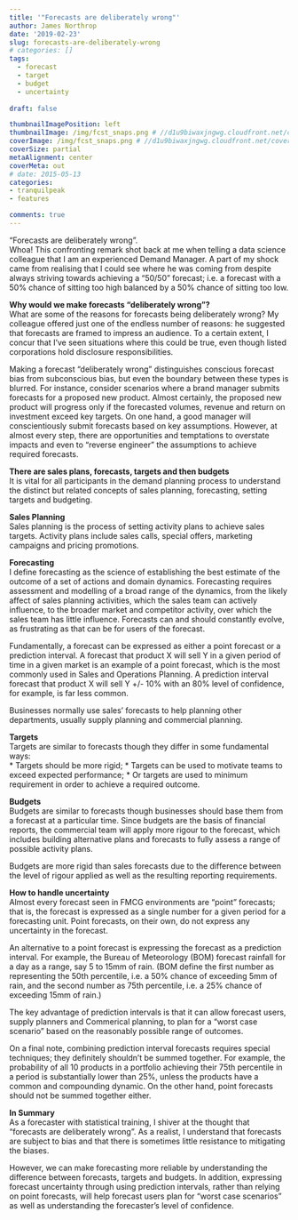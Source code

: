 ```yaml
---
title: '"Forecasts are deliberately wrong"'
author: James Northrop
date: '2019-02-23'
slug: forecasts-are-deliberately-wrong
# categories: []
tags:
  - forecast
  - target
  - budget
  - uncertainty
  
draft: false

thumbnailImagePosition: left
thumbnailImage: /img/fcst_snaps.png # //d1u9biwaxjngwg.cloudfront.net/cover-image-showcase/city-750.jpg
coverImage: /img/fcst_snaps.png # //d1u9biwaxjngwg.cloudfront.net/cover-image-showcase/city.jpg
coverSize: partial
metaAlignment: center
coverMeta: out
# date: 2015-05-13
categories:
- tranquilpeak
- features

comments: true
---
```


“Forecasts are deliberately wrong”.  
Whoa! This confronting remark shot back at me when telling a data science colleague that I am an experienced Demand Manager.  A part of my shock came from realising that I could see where he was coming from despite always striving towards achieving a “50/50” forecast; i.e. a forecast with a 50% chance of sitting too high balanced by a 50% chance of sitting too low.  


**Why would we make forecasts “deliberately wrong”?**  
What are some of the reasons for forecasts being deliberately wrong?  My colleague offered just one of the endless number of reasons: he suggested that forecasts are framed to impress an audience.  To a certain extent, I concur that I’ve seen situations where this could be true, even though listed corporations hold disclosure responsibilities. 

Making a forecast “deliberately wrong” distinguishes conscious forecast bias from subconscious bias, but even the boundary between these types is blurred.  For instance, consider scenarios where a brand manager submits forecasts for a proposed new product.  Almost certainly, the proposed new product will progress only if the forecasted volumes, revenue and return on investment exceed key targets.  On one hand, a good manager will conscientiously submit forecasts based on key assumptions.  However, at almost every step, there are opportunities and temptations to overstate impacts and even to “reverse engineer” the assumptions to achieve required forecasts.

**There are sales plans, forecasts, targets and then budgets**  
It is vital for all participants in the demand planning process to understand the distinct but related concepts of sales planning, forecasting, setting targets and budgeting.

**Sales Planning**  
Sales planning is the process of setting activity plans to achieve sales targets.  Activity plans include sales calls, special offers, marketing campaigns and pricing promotions.

**Forecasting**  
I define forecasting as the science of establishing the best estimate of the outcome of a set of actions and domain dynamics.  Forecasting requires assessment and modelling of a broad range of the dynamics, from the likely affect of sales planning activities, which the sales team can actively influence, to the broader market and competitor activity, over which the sales team has little influence.  Forecasts can and should constantly evolve, as frustrating as that can be for users of the forecast.

Fundamentally, a forecast can be expressed as either a point forecast or a prediction interval.  A forecast that product X will sell Y in a given period of time in a given market is an example of a point forecast, which is the most commonly used in Sales and Operations Planning.  A prediction interval forecast that product X will sell Y +/- 10% with an 80% level of confidence, for example, is far less common.

Businesses normally use sales’ forecasts to help planning other departments, usually supply planning and commercial planning.  

**Targets**  
Targets are similar to forecasts though they differ in some fundamental ways:  
* Targets should be more rigid;
* Targets can be used to motivate teams to exceed expected performance;
* Or targets are used to minimum requirement in order to achieve a required outcome.

**Budgets**  
Budgets are similar to forecasts though businesses should base them from a forecast at a particular time.  Since budgets are the basis of financial reports, the commercial team will apply more rigour to the forecast, which includes building alternative plans and forecasts to fully assess a range of possible activity plans.

Budgets are more rigid than sales forecasts due to the difference between the level of rigour applied as well as the resulting reporting requirements.

**How to handle uncertainty**  
Almost every forecast seen in FMCG environments are “point” forecasts; that is, the forecast is expressed as a single number for a given period for a forecasting unit.  Point forecasts, on their own, do not express any uncertainty in the forecast.

An alternative to a point forecast is expressing the forecast as a prediction interval.  For example, the Bureau of Meteorology (BOM) forecast rainfall for a day as a range, say 5 to 15mm of rain.  (BOM define the first number as representing the 50th percentile, i.e. a 50% chance of exceeding 5mm of rain, and the second number as 75th percentile, i.e. a 25% chance of exceeding 15mm of rain.)

The key advantage of prediction intervals is that it can allow forecast users, supply planners and Commerical planning, to plan for a “worst case scenario” based on the reasonably possible range of outcomes.

On a final note, combining prediction interval forecasts requires special techniques; they definitely shouldn’t be summed together.  For example, the probability of all 10 products in a portfolio achieving their 75th percentile in a period is substantially lower than 25%, unless the products have a common and compounding dynamic.  On the other hand, point forecasts should not be summed together either.

**In Summary**  
As a forecaster with statistical training, I shiver at the thought that “forecasts are deliberately wrong”.  As a realist, I understand that forecasts are subject to bias and that there is sometimes little resistance to mitigating the biases.

However, we can make forecasting more reliable by understanding the difference between forecasts, targets and budgets.  In addition, expressing forecast uncertainty through using prediction intervals, rather than relying on point forecasts, will help forecast users plan for “worst case scenarios” as well as understanding the forecaster’s level of confidence.
